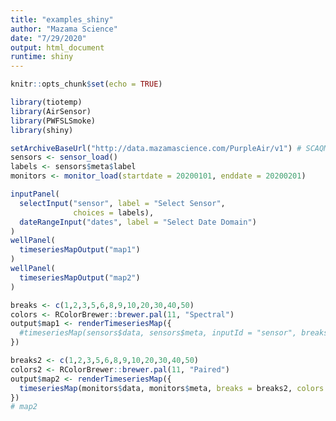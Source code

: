```yaml
---
title: "examples_shiny"
author: "Mazama Science"
date: "7/29/2020"
output: html_document
runtime: shiny
---
```


```r
knitr::opts_chunk$set(echo = TRUE)
```

```r
library(tiotemp)
library(AirSensor)
library(PWFSLSmoke)
library(shiny)
```

```r
setArchiveBaseUrl("http://data.mazamascience.com/PurpleAir/v1") # SCAQMD sensors
sensors <- sensor_load()
labels <- sensors$meta$label
monitors <- monitor_load(startdate = 20200101, enddate = 20200201)
```


```r
inputPanel(
  selectInput("sensor", label = "Select Sensor",
              choices = labels),
  dateRangeInput("dates", label = "Select Date Domain")
)
wellPanel(
  timeseriesMapOutput("map1")
)
wellPanel(
  timeseriesMapOutput("map2")
)
```

```r
breaks <- c(1,2,3,5,6,8,9,10,20,30,40,50)
colors <- RColorBrewer::brewer.pal(11, "Spectral")
output$map1 <- renderTimeseriesMap({
  #timeseriesMap(sensors$data, sensors$meta, inputId = "sensor", breaks = breaks, colors = colors)
})
```


```r
breaks2 <- c(1,2,3,5,6,8,9,10,20,30,40,50)
colors2 <- RColorBrewer::brewer.pal(11, "Paired")
output$map2 <- renderTimeseriesMap({
  timeseriesMap(monitors$data, monitors$meta, breaks = breaks2, colors = colors2)
})
# map2
```



